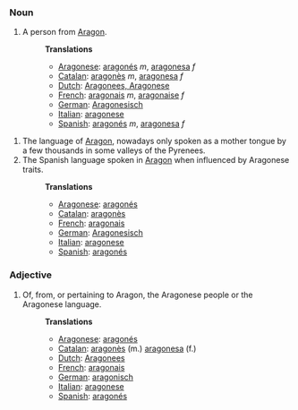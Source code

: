 === Noun ===

# A person from [[w:Aragon|Aragon]].
#: '''Translations''' 
#:*[[Aragonese]]: [[aragonés]] ''m'', [[aragonesa]] ''f''
#:*[[Catalan]]: [[aragonès]] ''m'', [[aragonesa]] ''f'' 
#:*[[Dutch]]: [[Aragonees, Aragonese]]
#:*[[French]]: [[aragonais]] ''m'', [[aragonaise]] ''f'' 
#:*[[German]]: [[Aragonesisch]] 
#:*[[Italian]]: [[aragonese]] 
#:*[[Spanish]]: [[aragonés]] ''m'', [[aragonesa]] ''f'' 

# The language of [[w:Aragon|Aragon]], nowadays only spoken as a mother tongue by a few thousands in some valleys of the Pyrenees.
# The Spanish language spoken in [[w:Aragon|Aragon]] when influenced by Aragonese traits.
#:'''Translations''' 
#:*[[Aragonese]]: [[aragonés]]
#:*[[Catalan]]: [[aragonès]] 
#:*[[French]]: [[aragonais]] 
#:*[[German]]: [[Aragonesisch]]
#:*[[Italian]]: [[aragonese]] 
#:*[[Spanish]]: [[aragonés]]


===Adjective===

# Of, from, or pertaining to Aragon, the Aragonese people or the Aragonese language. 
#:'''Translations''' 
#:*[[Aragonese]]: [[aragonés]]
#:*[[Catalan]]: [[aragonès]] (m.) [[aragonesa]] (f.)
#:*[[Dutch]]: [[Aragonees]]
#:*[[French]]: [[aragonais]]
#:*[[German]]: [[aragonisch]]
#:*[[Italian]]: [[aragonese]] 
#:*[[Spanish]]: [[aragonés]]